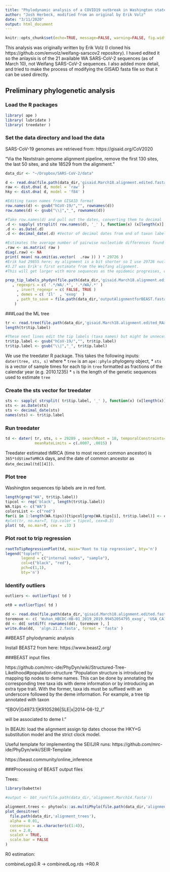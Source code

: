 ```yaml
---
title: "Phylodynamic analysis of a COVID19 outbreak in Washington state"
author: "Josh Herbeck, modified from an original by Erik Volz"
date: "3/11/2020"
output: html_document
---
```


```r
knitr::opts_chunk$set(echo=TRUE, message=FALSE, warning=FALSE, fig.width=6, fig.height=6)
```

This analysis was originally written by Erik Volz (I cloned his https://github.com/emvolz/weifang-sarscov2 repository). I haved edited it so the anlaysis is of the 21 available WA SARS-CoV-2 sequences (as of March 10), not Weifang SARS-CoV-2 sequences. I also added more detail, and tried to make the process of modifying the GISAID fasta file so that it can be used directly.

## Preliminary phylogenetic analysis

### Load the R packages
```r
library( ape ) 
library( lubridate ) 
library( treedater )
```

### Set the data directory and load the data

SARS-CoV-19 genomes are retrieved from: https://gisaid.org/CoV2020 

"Via the Nextstrain genome alignment pipeline, remove the first 130 sites, the last 50 sites, and site 18529 from the alignment."

```r
data_dir <- "~/Dropbox/SARS-CoV-2/data"

d <- read.dna(file.path(data_dir,'gisaid.March18.alignment.edited.fasta'), format = 'fasta')
raw <- dist.dna( d, model = 'raw' ) 
hky <- dist.dna( d, model = 'f84' )

#Editing taxon names from GISAID format
row.names(d) <- gsub("hCoV-19/","", rownames(d))
row.names(d) <- gsub("\\|","_", rownames(d))

#Take row.names(d) and pull out the dates, converting them to decimal
.d <- sapply( strsplit( row.names(d), '_' ), function(x) (x[length(x)] ) )
.d <- as.Date(.d)
.d <- decimal_date(.d) #Vector of decimal dates from end of taxon labels

#Estimates the average number of pairwise nucleotide differences found in the alignment
.raw <- as.matrix( raw )
diag(.raw) <- NA 
print( mean( na.omit(as.vector(  .raw )) ) * 29726 ) 
#Erik had 29855 here; my alignment is a bit shorter so I use 29726 nucleotides.
#3.27 was Erik's first estimate from the Weifang alignment.
#This will get larger with more sequences as the epidemic progresses, obvs.
```

```r
prep_tip_labels_phydyn(file.path(data_dir,'gisaid.March18.alignment.edited.fasta')
   , regexprs = c( '.*/WA/.*', '.*/WA/.*' ) 
	 , invert_regexpr = c( FALSE, TRUE )
	 , demes = c( 'Il'  , 'exog'  )
	 , path_to_save = file.path(data_dir,'outputAlignmentforBEAST.fasta') 
	)
```

###Load the ML tree
```r
tr <- read.tree(file.path(data_dir,'gisaid.March18.alignment.edited_RAxML_Tree.newick'))
length(tr$tip.label)

#These next lines edit the tip labels (taxa names) but might be unnecessary given later scripts.
tr$tip.label <- gsub("hCoV-19/","", tr$tip.label)
tr$tip.label <- gsub("\\|","_", tr$tip.label)
```

We use the treedater R package. This takes the following inputs:
  ```dater(tree, sts, s)```
  where 
* `tree` is an `ape::phylo` phylogeny object, 
* `sts` is a vector of sample times for each tip in `tree` formatted as fractions of the calendar year (e.g. 2010.1235)
* `s` is the length of the genetic sequences used to estimate `tree`

### Create the sts vector for treedater
```r
sts <- sapply( strsplit( tr$tip.label, '_' ), function(x) (x[length(x)] ) )
sts <- as.Date(sts)
sts <- decimal_date(sts)
names(sts) <- tr$tip.label
```

### Run treedater
```r
td <- dater( tr, sts, s = 29289 , searchRoot = 10, temporalConstraints=TRUE,
             meanRateLimits = c(.0007, .0015) )
```

Treedater estimated tMRCA (time to most recent common ancestor) is ```365*td$timeToMRCA``` days, and the date of common ancestor as ```date_decimal(td[[4]])```.

### Plot tree
Washington sequences tip labels are in red font.
```r
length(grep("WA", tr$tip.label))
tipcol <- rep('black', length(tr$tip.label))
WA.tips <- c("WA")
colorsList <- c("red")
for(i in 1:length(WA.tips)){tipcol[grep(WA.tips[i], tr$tip.label)] <- colorsList[i]}
#plot(tr, no.mar=T, tip.color = tipcol, cex=0.3)
plot( td, no.mar=T, cex = .33 )
```

### Plot root to trip regression
```r
rootToTipRegressionPlot(td, main="Root to tip regression", bty='n')
legend("topleft", 
       legend = c("internal nodes", "sample"), 
       col=c("black", "red"),
       pch=c(1,1),
       bty='n')
```

### Identify outliers
```r
outliers <- outlierTips( td ) 
```

```r
ot0 = outlierTips( td ) 

dd <- read.dna(file.path(data_dir,'gisaid.March18.alignment.edited.fasta'), format = 'fasta')
toremove <- c( 'Wuhan_HBCDC-HB-01_2019_2019.99452054795_exog', 'USA_CA1_2020_2020.06010928962_exog' )
dd <- dd[ setdiff( rownames(dd), toremove ), ]
write.dna(dd,  'algn.21.2.fasta', format = 'fasta' )
```

##BEAST phylodynamic analysis

Install BEAST2 from here: https://www.beast2.org/

###BEAST input files

https://github.com/mrc-ide/PhyDyn/wiki/Structured-Tree-Likelihood#population-structure
"Population structure is introduced by mapping tip nodes to deme names. This can be done by annotating the corresponding tree taxa ids with deme information or by introducing an extra type trait. With the former, taxa ids must be suffixed with an underscore followed by the deme information. For example, a tree tip annotated with taxon

  "EBOV|G4973.1|KR105286|SLE|x|2014-08-12_I"  
  
will be associated to deme I." 

In BEAUti:
  load the alignment
  assign tip dates
  choose the HKY+G substitution model and the strict clock model.

Useful template for implementing the SEI(J)R runs: https://github.com/mrc-ide/PhyDyn/wiki/SEIR-Template

https://beast.community/online_inference


###Processing of BEAST output files

Trees:

```r

library(babette)

#output <- bbt_run(file.path(data_dir,'alignment.March14.fasta'))

alignment.trees <- phytools::as.multiPhylo(file.path(data_dir,'alignment_trees'))
plot_densitree(
  file.path(data_dir,'alignment_trees'),
  alpha = 0.01,
  consensus = as.character(c(1:4)),
  cex = 2.0,
  scaleX = TRUE,
  scale.bar = FALSE
)
```


R0 estimation:

combineLogs0.R -> combinedLog.rds ->R0.R
